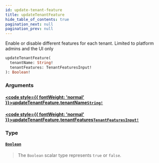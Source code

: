 ```yaml
---
id: update-tenant-feature
title: updateTenantFeature
hide_table_of_contents: true
pagination_next: null
pagination_prev: null
---
```








Enable or disable different features for each tenant. Limited to platform admins and the UI only

```graphql
updateTenantFeature(
  tenantName: String!
  tenantFeatures: TenantFeaturesInput!
): Boolean!
```


### Arguments

#### [<code style={{ fontWeight: 'normal' }}>updateTenantFeature.<b>tenantName</b></code>](#)<Bullet />[`String!`](/scalars/string) <Badge class="secondary" text="non-null"/> <Badge class="secondary" text="scalar"/>
> 
> 

#### [<code style={{ fontWeight: 'normal' }}>updateTenantFeature.<b>tenantFeatures</b></code>](#)<Bullet />[`TenantFeaturesInput!`](/inputs/tenant-features-input) <Badge class="secondary" text="non-null"/> <Badge class="secondary" text="input"/>
> 
> 

### Type

#### [`Boolean`](/scalars/boolean) <Badge class="secondary" text="scalar"/>
> The `Boolean` scalar type represents `true` or `false`.
> 





